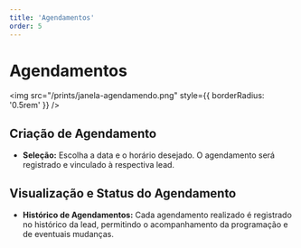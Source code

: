 ```yaml
---
title: 'Agendamentos'
order: 5
---
```


# Agendamentos

<img src="/prints/janela-agendamendo.png" style={{ borderRadius: '0.5rem' }} />

## Criação de Agendamento

- **Seleção:** Escolha a data e o horário desejado. O agendamento será registrado e vinculado à respectiva lead.

## Visualização e Status do Agendamento

- **Histórico de Agendamentos:** Cada agendamento realizado é registrado no histórico da lead, permitindo o acompanhamento da programação e de eventuais mudanças.
